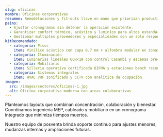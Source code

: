 ```yaml
---
slug: oficinas
nombre: Oficinas corporativas
resumen: Remodelaciones y fit-outs llave en mano que priorizan productividad, bienestar y flexibilidad.
pains:
  - Ajustar cronogramas sin detener la operación existente.
  - Garantizar confort térmico, acústico y luminico para altos estandares ESG.
  - Gestionar multiples proveedores y especialidades con un solo responsable.
kitRecomendado:
  - categoria: Pisos
    item: Vinilico acústico con capa 0.7 mm + alfombra modular en zonas colaborativas.
  - categoria: Iluminación
    item: Luminarias lineales UGR<19 con control Casambi y escenas preconfiguradas.
  - categoria: Mobiliario
    item: Silleria operativa certificada BIFMA y estaciones bench reconfigurables.
  - categoria: Sistemas integrales
    item: HVAC VRF zonificado y CCTV con analitica de ocupación.
imagen:
  src: /images/sectores/oficinas-1.jpg
  alt: Oficina corporativa moderna con areas colaborativas
---
```


Planteamos layouts que combinan concentración, colaboración y bienestar. Coordinamos ingenieria MEP, cableado y mobiliario en un cronograma integrado que minimiza tiempos muertos.

Nuestro equipo de posventa brinda soporte continuo para ajustes menores, mudanzas internas y ampliaciones futuras.
